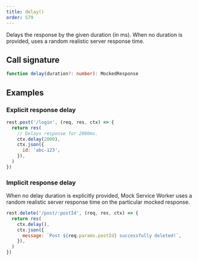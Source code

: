 ```yaml
---
title: delay()
order: 579
---
```


Delays the response by the given duration (in ms). When no duration is provided, uses a random realistic server response time.

## Call signature

```ts
function delay(duration?: number): MockedResponse
```

## Examples

### Explicit response delay

```js showLineNumbers focusedLines=3-4
rest.post('/login', (req, res, ctx) => {
  return res(
    // Delays response for 2000ms.
    ctx.delay(2000),
    ctx.json({
      id: 'abc-123',
    }),
  )
})
```

### Implicit response delay

When no delay duration is explicitly provided, Mock Service Worker uses a random realistic server response time on the particular mocked response.

```js showLineNumbers focusedLines=3
rest.delete('/post/:postId', (req, res, ctx) => {
  return res(
    ctx.delay(),
    ctx.json({
      message: `Post ${req.params.postId} successfully deleted!`,
    }),
  )
})
```
